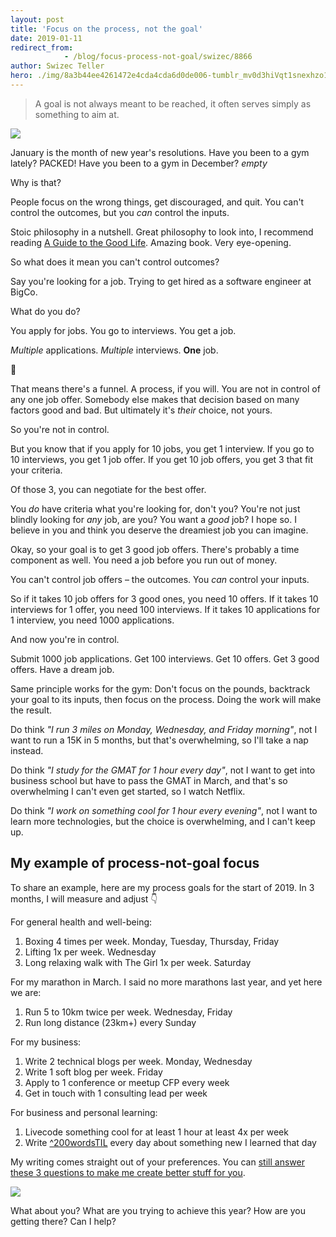 ```yaml
---
layout: post
title: 'Focus on the process, not the goal'
date: 2019-01-11
redirect_from: 
            - /blog/focus-process-not-goal/swizec/8866
author: Swizec Teller
hero: ./img/8a3b44ee4261472e4cda4cda6d0de006-tumblr_mv0d3hiVqt1snexhzo1_1280.png
---
```

> A goal is not always meant to be reached, it often serves simply as something to aim at.



![](./img/8a3b44ee4261472e4cda4cda6d0de006-tumblr_mv0d3hiVqt1snexhzo1_1280.png)



January is the month of new year's resolutions. Have you been to a gym lately? PACKED! Have you been to a gym in December? _empty_



Why is that?



People focus on the wrong things, get discouraged, and quit. You can't control the outcomes, but you _can_ control the inputs.



Stoic philosophy in a nutshell. Great philosophy to look into, I recommend reading [A Guide to the Good Life](https://amzn.to/2H6t6g3). Amazing book. Very eye-opening.



So what does it mean you can't control outcomes?



Say you're looking for a job. Trying to get hired as a software engineer at BigCo.



What do you do?



You apply for jobs. You go to interviews. You get a job.



_Multiple_ applications. _Multiple_ interviews. **One** job.



🤔



That means there's a funnel. A process, if you will. You are not in control of any one job offer. Somebody else makes that decision based on many factors good and bad. But ultimately it's _their_ choice, not yours.



So you're not in control.



But you know that if you apply for 10 jobs, you get 1 interview. If you go to 10 interviews, you get 1 job offer. If you get 10 job offers, you get 3 that fit your criteria.



Of those 3, you can negotiate for the best offer.



You _do_ have criteria what you're looking for, don't you? You're not just blindly looking for _any_ job, are you? You want a _good_ job? I hope so. I believe in you and think you deserve the dreamiest job you can imagine.



Okay, so your goal is to get 3 good job offers. There's probably a time component as well. You need a job before you run out of money.



You can't control job offers – the outcomes. You _can_ control your inputs.



So if it takes 10 job offers for 3 good ones, you need 10 offers. If it takes 10 interviews for 1 offer, you need 100 interviews. If it takes 10 applications for 1 interview, you need 1000 applications.



And now you're in control.



Submit 1000 job applications. Get 100 interviews. Get 10 offers. Get 3 good offers. Have a dream job.



Same principle works for the gym: Don't focus on the pounds, backtrack your goal to its inputs, then focus on the process. Doing the work will make the result.



Do think _"I run 3 miles on Monday, Wednesday, and Friday morning"_, not I want to run a 15K in 5 months, but that's overwhelming, so I'll take a nap instead.



Do think _"I study for the GMAT for 1 hour every day"_, not I want to get into business school but have to pass the GMAT in March, and that's so overwhelming I can't even get started, so I watch Netflix.



Do think _"I work on something cool for 1 hour every evening"_, not I want to learn more technologies, but the choice is overwhelming, and I can't keep up.



## My example of process-not-goal focus



To share an example, here are my process goals for the start of 2019. In 3 months, I will measure and adjust 👇



For general health and well-being:



1. Boxing 4 times per week. Monday, Tuesday, Thursday, Friday
2. Lifting 1x per week. Wednesday
3. Long relaxing walk with The Girl 1x per week. Saturday



For my marathon in March. I said no more marathons last year, and yet here we are:



1. Run 5 to 10km twice per week. Wednesday, Friday
2. Run long distance (23km+) every Sunday



For my business:



1. Write 2 technical blogs per week. Monday, Wednesday
2. Write 1 soft blog per week. Friday
3. Apply to 1 conference or meetup CFP every week
4. Get in touch with 1 consulting lead per week



For business and personal learning:



1. Livecode something cool for at least 1 hour at least 4x per week
2. Write [^200wordsTIL](https://twitter.com/hashtag/200wordsTIL?src=hash) every day about something new I learned that day



My writing comes straight out of your preferences. You can [still answer these 3 questions to make me create better stuff for you](https://swizecteller.typeform.com/to/GQP8T6).



![](./img/blog-wp-content-uploads-2019-01-CleanShot_2019-01-11_at_08.41.36@2x.png)



What about you? What are you trying to achieve this year? How are you getting there? Can I help?